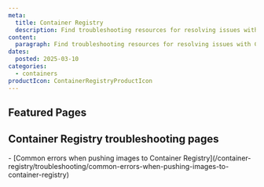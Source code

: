 ```yaml
---
meta:
  title: Container Registry
  description: Find troubleshooting resources for resolving issues with Container Registry.
content:
  paragraph: Find troubleshooting resources for resolving issues with Container Registry.
dates:
  posted: 2025-03-10
categories:
  - containers
productIcon: ContainerRegistryProductIcon
---
```


<ProductHeader
  productName="Container Registry troubleshooting"
  productLogo="containerRegistry"
  description="Learn how to fix the most common issues with Scaleway's Container Registry."
/>

## Featured Pages

<Grid>
    <DefaultCard
      title="Container Registry FAQ"
      description="General info on Container Registry."
      url="/container-registry/faq/"
      label="See more"
    />
    <DefaultCard
      title="Common errors when pushing images to Container Registry"
      description="Fix issues when pushing images."
      url="/container-registry/troubleshooting/common-errors-when-pushing-images-to-container-registry/"
      label="See more"
    />
    <DefaultCard
      title="Container Registry API documentation"
      description="Use the API to interact with Registry."
      url="https://www.scaleway.com/en/developers/api/registry/"
      label="See more"
    />
</Grid>


## Container Registry troubleshooting pages

<LinksList>
  - [Common errors when pushing images to Container Registry](/container-registry/troubleshooting/common-errors-when-pushing-images-to-container-registry)
</LinksList>
